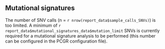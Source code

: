 ## Mutational signatures

The number of SNV calls (n = `r nrow(report_data$sample_calls_SNVs)`) is too limited. A minimum of `r report_data$mutational_signatures_data$mutation_limit` SNVs is currently required for a mutational signature analysis to be performed (this number can be configured in the PCGR configuration file).
<br><br>
